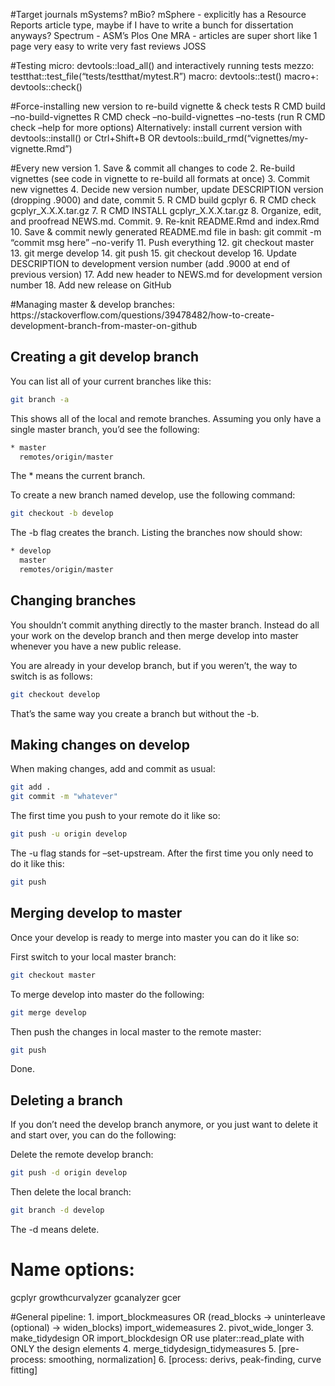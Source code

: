 #Target journals
mSystems?
mBio?
mSphere - explicitly has a Resource Reports article type, maybe if I have to
          write a bunch for dissertation anyways?
Spectrum - ASM's Plos One
MRA - articles are super short like 1 page very easy to write very fast reviews
JOSS

#Testing
micro:  devtools::load_all() and interactively running tests
mezzo:  testthat::test_file("tests/testthat/mytest.R")
macro:  devtools::test() 
macro+: devtools::check()

#Force-installing new version to re-build vignette & check tests
R CMD build --no-build-vignettes
R CMD check --no-build-vignettes --no-tests
(run R CMD check --help for more options)
Alternatively:
  install current version with devtools::install() or Ctrl+Shift+B
  OR devtools::build_rmd("vignettes/my-vignette.Rmd")

#Every new version
1. Save & commit all changes to code
2. Re-build vignettes (see code in vignette to re-build all formats at once)
3. Commit new vignettes
4. Decide new version number, update DESCRIPTION version (dropping .9000) and date, commit
5. R CMD build gcplyr
6. R CMD check gcplyr_X.X.X.tar.gz
7. R CMD INSTALL gcplyr_X.X.X.tar.gz
8. Organize, edit, and proofread NEWS.md. Commit.
9. Re-knit README.Rmd and index.Rmd
10. Save & commit newly generated README.md file
      in bash: git commit -m "commit msg here" --no-verify
11. Push everything
12. git checkout master
13. git merge develop
14. git push
15. git checkout develop
16. Update DESCRIPTION to development version number (add .9000 at end of previous version)
17. Add new header to NEWS.md for development version number
18. Add new release on GitHub


#Managing master & develop branches:
https://stackoverflow.com/questions/39478482/how-to-create-development-branch-from-master-on-github

## Creating a git develop branch
You can list all of your current branches like this:

```bash
git branch -a
```

This shows all of the local and remote branches. Assuming you only have a single master branch, you'd see the following:

```bash
* master
  remotes/origin/master
```
The * means the current branch.

To create a new branch named develop, use the following command:

```bash
git checkout -b develop
```

The -b flag creates the branch. Listing the branches now should show:

```bash
* develop
  master
  remotes/origin/master
```

## Changing branches
You shouldn't commit anything directly to the master branch. Instead do all your work on the develop branch and then merge develop into master whenever you have a new public release.

You are already in your develop branch, but if you weren't, the way to switch is as follows:

```bash
git checkout develop
```

That's the same way you create a branch but without the -b.

## Making changes on develop
When making changes, add and commit as usual:

```bash
git add .
git commit -m "whatever"
```

The first time you push to your remote do it like so:

```bash
git push -u origin develop
```

The -u flag stands for --set-upstream. After the first time you only need to do it like this:

```bash
git push
```

## Merging develop to master
Once your develop is ready to merge into master you can do it like so:

First switch to your local master branch:

```bash
git checkout master
```

To merge develop into master do the following:

```bash
git merge develop
```

Then push the changes in local master to the remote master:

```bash
git push
```

Done.

## Deleting a branch
If you don't need the develop branch anymore, or you just want to delete it and start over, you can do the following:

Delete the remote develop branch:

```bash
git push -d origin develop
```

Then delete the local branch:

```bash
git branch -d develop
```

The -d means delete.

# Name options:
gcplyr
growthcurvalyzer
gcanalyzer
gcer


#General pipeline:
 1.  import_blockmeasures OR
       (read_blocks -> uninterleave (optional) -> widen_blocks)
     import_widemeasures
 2.  pivot_wide_longer
 3.  make_tidydesign OR
     import_blockdesign OR
     use plater::read_plate with ONLY the design elements
 4.  merge_tidydesign_tidymeasures
 5.  [pre-process: smoothing, normalization]
 6.  [process: derivs, peak-finding, curve fitting]